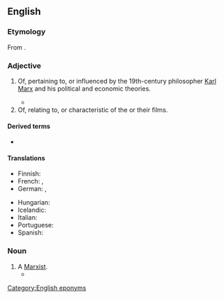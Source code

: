 ==English==

===Etymology===
From {{suffix|en|Marx|ian}}.

===Adjective===
{{en-adj}}

# Of, pertaining to, or influenced by the 19th-century philosopher [[w:Karl Marx|Karl Marx]] and his political and economic theories. {{defdate|from 19th c.}}
#: {{syn|en|Marxist}}
#* {{quote-text|en|year=2005|author=Bruce Philp|title=Reduction, Rationality and Game Theory in Marxian Economics|page=3|passage=But to use game theory in a '''Marxian''' setting requires more that simply adopting the tools and methods of non-cooperative game theory, root and branch.}}
#  Of, relating to, or characteristic of the {{w|Marx Brothers}} or their films.

====Derived terms====
* {{l|en|Marxian unemployment}}

====Translations====
{{trans-top|of or pertaining to Karl Marx and his ideas}}
* Finnish: {{t+|fi|marxilainen}}
* French: {{t+|fr|marxien|m}}, {{t+|fr|marxiste|m|f}}
* German: {{t|de|marxsch}}, {{t|de|Marx'sch}}
{{trans-mid}}
* Hungarian: {{t|hu|marxi}}
* Icelandic: {{t|is|marxískur|m}}
* Italian: {{t+|it|marxiano|m}}
* Portuguese: {{t|pt|marxiano|m}}
* Spanish: {{t+|es|marxiano|m}}
{{trans-bottom}}

===Noun===
{{en-noun}}

# A [[Marxist#Noun|Marxist]]. {{defdate|from 19th c.}}
#* {{RQ:Fitzgerald Tender is the Night|chapter=V|page=215|passage=Hannan turned from the piano and said, winking at the others: "Mac thinks a '''Marxian''' is somebody who went to St Mark's school."}}

[[Category:English eponyms]]
